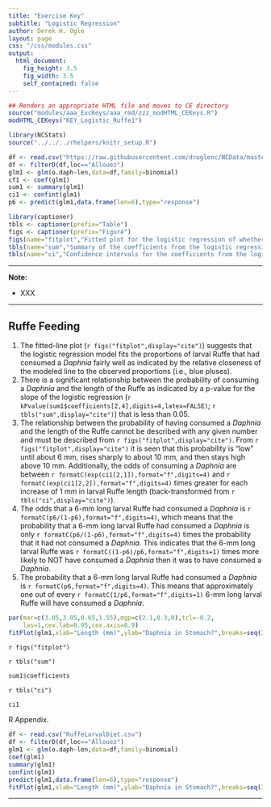 ```yaml
---
title: "Exercise Key"
subtitle: "Logistic Regression"
author: Derek H. Ogle
layout: page
css: "/css/modules.css"
output:
  html_document:
    fig_height: 3.5
    fig_width: 3.5
    self_contained: false
---
```


```r
## Renders an appropriate HTML file and moves to CE directory
source("modules/aaa_ExcKeys/aaa_rmd/zzz_modHTML_CEKeys.R")
modHTML_CEKeys("KEY_Logistic_Ruffe1")
```

```r
library(NCStats)
source("../../../rhelpers/knitr_setup.R")

df <- read.csv("https://raw.githubusercontent.com/droglenc/NCData/master/RuffeLarvalDiet.csv")
df <- filterD(df,loc=="Allouez")
glm1 <- glm(o.daph~len,data=df,family=binomial)
cf1 <- coef(glm1)
sum1 <- summary(glm1)
ci1 <- confint(glm1)
p6 <- predict(glm1,data.frame(len=6),type="response")

library(captioner)
tbls <- captioner(prefix="Table")
figs <- captioner(prefix="Figure")
figs(name="fitplot","Fitted plot for the logistic regression of whether or not a larval Ruffe had consumed a <i>Daphnia</i> and the length of the Ruffe.")
tbls(name="sum","Summary of the coefficients from the logistic regression of whether or not a larval Ruffe had consumed a <i>Daphnia</i> and the length of the Ruffe. ")
tbls(name="ci","Confidence intervals for the coefficients from the logistic regression of whether or not a larval Ruffe had consumed a <i>Daphnia</i> and the length of the Ruffe. ")
```

----

<div class="alert alert-warning">
<strong>Note:</strong> 
<ul>
  <li>XXX</li>
</ul>
</div>

----

## Ruffe Feeding

1. The fitted-line plot (`r figs("fitplot",display="cite")`) suggests that the logistic regression model fits the proportions of larval Ruffe that had consumed a *Daphnia* fairly well as indicated by the relative closeness of the modeled line to the observed proportions (i.e., blue pluses).
1. There is a significant relationship between the probability of consuming a *Daphnia* and the length of the Ruffe as indicated by a p-value for the slope of the logistic regression (`r kPvalue(sum1$coefficients[2,4],digits=4,latex=FALSE)`; `r tbls("sum",display="cite")`) that is less than 0.05.
1. The relationship between the probability of having consumed a *Daphnia* and the length of the Ruffe cannot be described with any given number and must be described from `r figs("fitplot",display="cite")`.  From `r figs("fitplot",display="cite")` it is seen that this probability is "low" until about 6 mm, rises sharply to about 10 mm, and then stays high above 10 mm. Additionally, the odds of consuming a *Daphnia* are between `r formatC(exp(ci1[2,1]),format="f",digits=4)` and `r formatC(exp(ci1[2,2]),format="f",digits=4)` times greater for each increase of 1 mm in larval Ruffe length (back-transformed from `r tbls("ci",display="cite")`).
1. The odds that a 6-mm long larval Ruffe had consumed a *Daphnia* is `r formatC(p6/(1-p6),format="f",digits=4)`, which means that the probability that a 6-mm long larval Ruffe had consumed a *Daphnia* is only `r formatC(p6/(1-p6),format="f",digits=4)` times the probability that it had not consumed a *Daphnia*. This indicates that the 6-mm long larval Ruffe was `r formatC((1-p6)/p6,format="f",digits=1)` times more likely to NOT have consumed a *Daphnia* then it was to have consumed a *Daphnia*.
1. The probability that a 6-mm long larval Ruffe had consumed a *Daphnia* is `r formatC(p6,format="f",digits=4)`. This means that approximately one out of every `r formatC(1/p6,format="f",digits=1)` 6-mm long larval Ruffe will have consumed a *Daphnia*.


```r
par(mar=c(3.05,3.05,0.65,1.55),mgp=c(2.1,0.3,0),tcl=-0.2,
    las=1,cex.lab=0.95,cex.axis=0.9)
fitPlot(glm1,xlab="Length (mm)",ylab="Daphnia in Stomach?",breaks=seq(3.5,17.5,1))
```

`r figs("fitplot")`

`r tbls("sum")`

```r
sum1$coefficients
```


`r tbls("ci")`

```r
ci1
```

R Appendix.
```r
df <- read.csv("RuffeLarvalDiet.csv")
df <- filterD(df,loc=="Allouez")
glm1 <- glm(o.daph~len,data=df,family=binomial)
coef(glm1)
summary(glm1)
confint(glm1)
predict(glm1,data.frame(len=6),type="response")
fitPlot(glm1,xlab="Length (mm)",ylab="Daphnia in Stomach?",breaks=seq(3.5,17.5,1))
```

----
